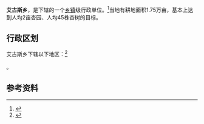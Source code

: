 {{中国乡级行政区|65/31/23/211/000}}

'''艾古斯乡'''，是{{PRC admin/fullname|65/31/23/211/000|3}}下辖的一个[[乡镇|乡镇]]级行政单位。<ref>{{PRC admin/ref sgc|{{PRC admin/parent|65/31/23/211/000}}}}</ref>当地有耕地面积1.75万亩，基本上达到人均2亩杏园、人均45株杏树的目标。

== 行政区划 ==

艾古斯乡下辖以下地区：<ref>{{PRC admin/ref sgc|65/31/23/211/000}}</ref>

{{PRC admin/children|65/31/23/211/000}}。

== 参考资料 ==

{{reflist}}

{{PRC admin/navcat|65/31/23/211/000}}